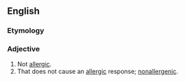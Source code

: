 ==English==

===Etymology===
{{prefix|en|non|allergic}}

===Adjective===
{{en-adj|-}}

# Not [[allergic]].
# That does not cause an [[allergic]] response; [[nonallergenic]].